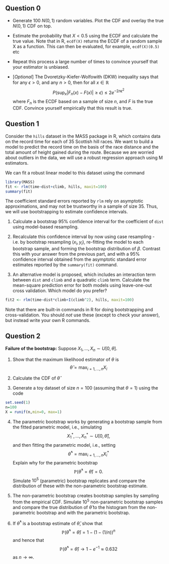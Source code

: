 ## Question 0

- Generate 100 $N(0,1)$ random variables. Plot the CDF and overlay the true $N(0,1)$ CDF on top. 

- Estimate the probability that $X<0.5$ using the ECDF and calculate the true value. Note that in R, `ecdf(X)` returns the ECDF of a random sample X as a function. This can then be evaluated, for example, `ecdf(X)(0.5)` etc 

- Repeat this process a large number of times to convince yourself that your estimator is unbiased.

- [*Optional*] The Dvoretzky-Kiefer-Wolfowith (DKW) inequality says that for any $\epsilon>0$, and any $n > 0$, then for all $x \in \mathbb{R}$
$$P(\sup_x | F_n(x) - F(x) | \geq \epsilon) \leq 2 e^{-2n \epsilon^2}$$
where $F_n$ is the ECDF based on a sample of size $n$, and $F$ is the true CDF.
Convince yourself empirically that this result is true.



## Question 1

Consider the `hills` dataset in the MASS package in R, which contains data on the record time for each of 35 Scottish hill races. 
We want to build a model to predict the record time on the basis of the race distance and the total amount of height gained during the route. Because we are worried about outliers in the data, we will use a robust regression approach using M estimators.

We can fit a robust linear model to this dataset using the command

```r
library(MASS)
fit <- rlm(time~dist+climb, hills, maxit=100)
summary(fit)
```

The coefficient standard errors reported by `rlm` rely on asymptotic approximations, and may not be trustworthy in a sample of size 35. Thus, we will use bootstrapping to estimate confidence intervals.


1. Calculate a bootstrap 95% confidence interval for the coefficient of `dist` using model-based resampling.

2. Recalculate this confidence interval by now using case resampling - i.e. by bootstrap resampling $(x_i, y_i)$, re-fitting the model to each bootstrap sample, and forming the bootstrap distribution of $\beta$. Contrast this  with your answer from the previous part, and with a 95% confidence interval obtained from the asymptotic standard error estimates reported by the `summary(fit)` command.
 

3. An alternative model is proposed, which includes an interaction term between `dist` and `climb` and a quadratic `climb` term. Calculate the mean-square prediction error for both models using leave-one-out cross validation. Which model do you prefer?
```r
fit2 <- rlm(time~dist*climb+I(climb^2), hills, maxit=100)
```

Note that there are built-in commands in R for doing bootstrapping and cross-validation. You should *not* use these (except to check your answer), but instead write your own R commands.




## Question 2

**Failure of the bootstrap:** Suppose $X_1, \ldots, X_n \sim U[0,\theta]$. 

1. Show that the maximum likelihood estimator of $\theta$ is
$$\hat{\theta} = \max_{i=1, \ldots,n} X_i$$

2. Calculate the CDF of $\hat{\theta}$

3. Generate a toy dataset of size $n=100$ (assuming that $\theta=1$) using the code
```r
set.seed(1)
n=100
X = runif(n,min=0, max=1)
```

4. The parametric bootstrap works by generating a bootstrap sample from the fitted parametric model, i.e., simulating  
$$X_1^*, \ldots, X_n^* \sim U[0, \hat{\theta}],$$ 
and then fitting the parametric model, i.e., setting $$\hat{\theta}^* = \max_{i=1, \ldots,n} X_i^*$$
Explain why for the parametric bootstrap
$$\mathbb{P}(\hat{\theta}^* = \hat{\theta})=0.$$
Simulate $10^5$ (parametric) bootstrap replicates and compare the distribution of these with the non-parametric bootstrap estimate.




5. The non-parametric bootstrap creates bootstrap samples by sampling from the empirical CDF.  Simulate $10^5$ non-parametric bootstrap samples and compare the true distribution of $\hat{\theta}$ to the histogram from the non-parametric bootstrap and with the parametric bootstrap.

6. If $\hat{\theta}^*$ is a bootstrap estimate of $\hat{\theta}$, show that
$$\mathbb{P}(\hat{\theta}^* = \hat{\theta}) = 1 - (1-(1/n))^n$$
and hence that
$$\mathbb{P}(\hat{\theta}^* = \hat{\theta})\rightarrow 1-e^{-1}\approx 0.632$$
as $n \rightarrow \infty$.

